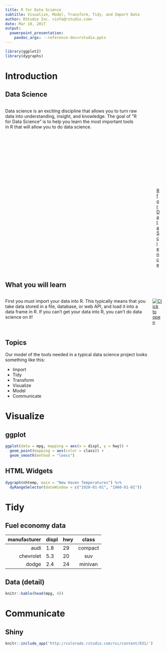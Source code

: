 ```yaml
---
title: R for Data Science
subtitle: Visualize, Model, Transform, Tidy, and Import Data
author: RStudio Inc. <info@rstudio.com>
date: Mar 18, 2017
output: 
  powerpoint_presentation:
    pandoc_args: --reference-doc=rstudio.pptx
---
```


```r
library(ggplot2)
library(dygraphs)
```


# Introduction

## Data Science

:::::::::::::: {.columns}
::: {.column}
Data science is an exciting discipline that allows you to turn raw data into understanding, insight, and knowledge. The goal of “R for Data Science” is to help you learn the most important tools in R that will allow you to do data science.
:::
::: {.column}
![[R for Data Science](http://r4ds.had.co.nz/)](r4ds.png)
:::
::::::::::::::


## What you will learn

:::::::::::::: {.columns}
::: {.column}
First you must import your data into R. This typically means that you take data stored in a file, database, or web API, and load it into a data frame in R. If you can’t get your data into R, you can’t do data science on it!
:::
::: {.column}
[![Click to open](r4ds.png)](http://r4ds.had.co.nz/)
:::
::::::::::::::

## Topics

Our model of the tools needed in a typical data science project looks something like this:

* Import
* Tidy
* Transform
* Visualize
* Model
* Communicate

# Visualize

## ggplot

```r
ggplot(data = mpg, mapping = aes(x = displ, y = hwy)) + 
  geom_point(mapping = aes(color = class)) + 
  geom_smooth(method = "loess")
```

## HTML Widgets

```r
dygraph(nhtemp, main = "New Haven Temperatures") %>% 
  dyRangeSelector(dateWindow = c("1920-01-01", "1960-01-01"))
```

# Tidy

## Fuel economy data

 manufacturer    displ   hwy     class
-------------    ------  -----  ---------
        audi     1.8     29      compact
   chevrolet     5.3     20        suv
       dodge     2.4     24      minivan

## Data (detail)

```r
knitr::kable(head(mpg, 4))
```

# Communicate

## Shiny

```r
knitr::include_app('http://colorado.rstudio.com/rsc/content/831/')
```




